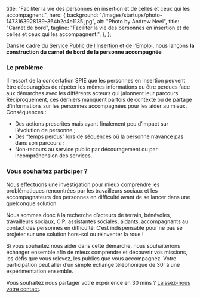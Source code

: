 
  title:
    "Faciliter la vie des personnes en insertion et de celles et ceux qui les accompagnent.",
  hero: {
    background: "/images/startups/photo-1473163928189-364b2c4e1135.jpg",
    alt: "Photo by Andrew Neel",
    title: "Carnet de bord",
    tagline:
      "Faciliter la vie des personnes en insertion et de celles et ceux qui les accompagnent.",
  },
};

<LayoutArticle meta={meta} startup="carnet.de.bord">

<!-- start content -->

Dans le cadre du [Service Public de l’Insertion et de l’Emploi](https://forum.inclusion.beta.gouv.fr/t/le-spie-cest-quoi/2324), nous lançons **la construction du carnet de bord de la personne accompagnée** 

### **Le problème**

Il ressort de la concertation SPIE que les personnes en insertion peuvent être découragées de répéter les mêmes informations ou être perdues face aux démarches avec les différents acteurs qui jalonnent leur parcours. Réciproquement, ces derniers manquent parfois de contexte ou de partage d’informations sur les personnes accompagnées pour les aider au mieux. Conséquences : 

* Des actions prescrites mais ayant finalement peu d’impact sur l’évolution de personne ;
* Des “temps perdus” lors de séquences où la personne n’avance pas dans son parcours ;
* Non-recours au service public par découragement ou par incompréhension des services. 

### **Vous souhaitez participer ?**

Nous effectuons une investigation pour mieux comprendre les problématiques rencontrées par les travailleurs sociaux et les accompagnateurs des personnes en difficulté avant de se lancer dans une quelconque solution.

Nous sommes donc à la recherche d’acteurs de terrain, bénévoles, travailleurs sociaux, CIP, assistantes sociales, aidants, accompagnants au contact des personnes en difficulté. C’est indispensable pour ne pas se projeter sur une solution hors-sol ou réinventer la roue !

Si vous souhaitez nous aider dans cette démarche, nous souhaiterions échanger ensemble afin de mieux comprendre et découvrir vos missions, les défis que vous relevez, les publics que vous accompagnez. Votre participation peut aller d’un simple échange téléphonique de 30’ à une expérimentation ensemble.

Vous souhaitez nous partager votre expérience en 30 mins ? [Laissez-nous votre contact](https://itou.typeform.com/to/tgjDbv6T).

<!-- end content -->

</LayoutArticle>
